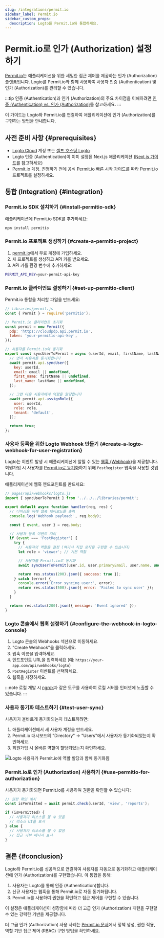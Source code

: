 ```yaml
---
slug: /integrations/permit.io
sidebar_label: Permit.io
sidebar_custom_props:
  description: Logto를 Permit.io와 통합하세요.
---
```


# Permit.io로 인가 (Authorization) 설정하기

[Permit.io](https://permit.io/)는 애플리케이션을 위한 세밀한 접근 제어를 제공하는 인가 (Authorization) 플랫폼입니다. Logto를 Permit.io와 함께 사용하여 사용자 인증 (Authentication) 및 인가 (Authorization)를 관리할 수 있습니다.

:::tip
인증 (Authentication)과 인가 (Authorization)의 주요 차이점을 이해하려면 [인증 (Authentication) vs. 인가 (Authorization)](/concepts/authn-vs-authz)를 참고하세요.
:::

이 가이드는 Logto와 Permit.io를 연결하여 애플리케이션에 인가 (Authorization)를 구현하는 방법을 안내합니다.

## 사전 준비 사항 \{#prerequisites}

- [Logto Cloud](https://cloud.logto.io/) 계정 또는 [셀프 호스팅 Logto](https://docs.logto.io/introduction/set-up-logto-oss)
- Logto 인증 (Authentication)이 이미 설정된 Next.js 애플리케이션 ([Next.js 가이드](https://docs.logto.io/quick-starts/next)를 참고하세요)
- [Permit.io](https://app.permit.io/) 계정. 진행하기 전에 공식 [Permit.io 빠른 시작 가이드](https://docs.permit.io/quickstart/)를 따라 Permit.io 프로젝트를 설정하세요.

## 통합 (Integration) \{#integration}

### Permit.io SDK 설치하기 \{#install-permitio-sdk}

애플리케이션에 Permit.io SDK를 추가하세요:

```bash
npm install permitio
```

### Permit.io 프로젝트 생성하기 \{#create-a-permitio-project}

1. [permit.io](https://app.permit.io/)에서 무료 계정에 가입하세요.
2. 새 프로젝트를 생성하고 API 키를 받으세요.
3. API 키를 환경 변수에 추가하세요:

```bash
PERMIT_API_KEY=your-permit-api-key
```

### Permit.io 클라이언트 설정하기 \{#set-up-permitio-client}

Permit.io 통합을 처리할 파일을 만드세요:

```jsx
// libraries/permit.js
const { Permit } = require('permitio');

// Permit.io 클라이언트 초기화
const permit = new Permit({
  pdp: 'https://cloudpdp.api.permit.io',
  token: 'your-permitio-api-key',
});

// 사용자를 Permit.io와 동기화
export const syncUserToPermit = async (userId, email, firstName, lastName, role = 'viewer') => {
  // 먼저 사용자를 동기화합니다
  await permit.api.syncUser({
    key: userId,
    email: email || undefined,
    first_name: firstName || undefined,
    last_name: lastName || undefined,
  });

  // 그런 다음 사용자에게 역할을 할당합니다
  await permit.api.assignRole({
    user: userId,
    role: role,
    tenant: 'default',
  });

  return true;
};
```

### 사용자 등록을 위한 Logto Webhook 만들기 \{#create-a-logto-webhook-for-user-registration}

Logto는 이벤트 발생 시 애플리케이션에 알릴 수 있는 [웹훅 (Webhook)](/developers/webhooks)을 제공합니다. 회원가입 시 사용자를 [Permit.io로 동기화](https://docs.permit.io/authentication/permit-and-authentication)하기 위해 `PostRegister` 웹훅을 사용할 것입니다.

애플리케이션에 웹훅 엔드포인트를 만드세요:

```jsx
// pages/api/webhooks/logto.js
import { syncUserToPermit } from '../../../libraries/permit';

export default async function handler(req, res) {
  // 디버깅을 위해 웹훅 페이로드를 출력
  console.log('Webhook payload:', req.body);

  const { event, user } = req.body;

  // 사용자 등록 이벤트 처리
  if (event === 'PostRegister') {
    try {
      // 사용자의 역할을 결정 (여기서 직접 로직을 구현할 수 있습니다)
      let role = 'viewer'; // 기본 역할

      // 사용자를 Permit.io로 동기화
      await syncUserToPermit(user.id, user.primaryEmail, user.name, undefined, role);

      return res.status(200).json({ success: true });
    } catch (error) {
      console.error('Error syncing user:', error);
      return res.status(500).json({ error: 'Failed to sync user' });
    }
  }

  return res.status(200).json({ message: 'Event ignored' });
}
```

### Logto 콘솔에서 웹훅 설정하기 \{#configure-the-webhook-in-logto-console}

1. Logto 콘솔의 Webhooks 섹션으로 이동하세요.
2. "Create Webhook"을 클릭하세요.
3. 웹훅 이름을 입력하세요.
4. 엔드포인트 URL을 입력하세요 (예: `https://your-app.com/api/webhooks/logto`)
5. `PostRegister` 이벤트를 선택하세요.
6. 웹훅을 저장하세요.

:::note
로컬 개발 시 [ngrok](https://ngrok.com/)과 같은 도구를 사용하여 로컬 서버를 인터넷에 노출할 수 있습니다.
:::

### 사용자 동기화 테스트하기 \{#test-user-sync}

사용자가 올바르게 동기화되는지 테스트하려면:

1. 애플리케이션에서 새 사용자 계정을 만드세요.
2. Permit.io 대시보드의 "Directory" → "Users"에서 사용자가 동기화되었는지 확인하세요.
3. 회원가입 시 올바른 역할이 할당되었는지 확인하세요.

<img src="/img/assets/permitio.png" alt="Logto 사용자가 Permit.io에 역할 할당과 함께 동기화됨" />

### Permit.io로 인가 (Authorization) 사용하기 \{#use-permitio-for-authorization}

사용자가 동기화되면 Permit.io를 사용하여 권한을 확인할 수 있습니다:

```jsx
// 권한 확인 예시
const isPermitted = await permit.check(userId, 'view', 'reports');

if (isPermitted) {
  // 사용자가 리소스를 볼 수 있음
  // 리소스 UI를 표시
} else {
  // 사용자가 리소스를 볼 수 없음
  // 접근 거부 메시지 표시
}
```

## 결론 \{#conclusion}

Logto와 Permit.io를 성공적으로 연결하여 사용자를 자동으로 동기화하고 애플리케이션에 인가 (Authorization)를 구현했습니다. 이 통합을 통해:

1. 사용자는 Logto를 통해 인증 (Authentication)합니다.
2. 신규 사용자는 웹훅을 통해 Permit.io로 자동 동기화됩니다.
3. Permit.io를 사용하여 권한을 확인하고 접근 제어를 구현할 수 있습니다.

이 설정은 애플리케이션이 성장함에 따라 더 고급 인가 (Authorization) 패턴을 구현할 수 있는 강력한 기반을 제공합니다.

더 고급 인가 (Authorization) 사용 사례는 [Permit.io 문서](https://docs.permit.io/)에서 정책 생성, 권한 적용, 역할 기반 접근 제어 (RBAC) 구현 방법을 확인하세요.
